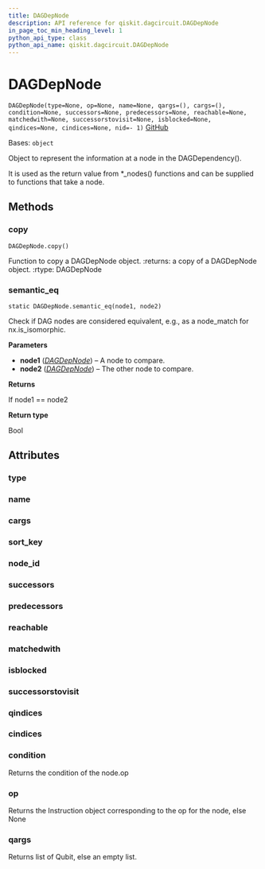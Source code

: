 ```yaml
---
title: DAGDepNode
description: API reference for qiskit.dagcircuit.DAGDepNode
in_page_toc_min_heading_level: 1
python_api_type: class
python_api_name: qiskit.dagcircuit.DAGDepNode
---
```


# DAGDepNode

<span id="qiskit.dagcircuit.DAGDepNode" />

`DAGDepNode(type=None, op=None, name=None, qargs=(), cargs=(), condition=None, successors=None, predecessors=None, reachable=None, matchedwith=None, successorstovisit=None, isblocked=None, qindices=None, cindices=None, nid=- 1)` [GitHub](https://github.com/qiskit/qiskit/tree/stable/0.21/qiskit/dagcircuit/dagdepnode.py "view source code")

Bases: `object`

Object to represent the information at a node in the DAGDependency().

It is used as the return value from \*\_nodes() functions and can be supplied to functions that take a node.

## Methods

### copy

<span id="qiskit.dagcircuit.DAGDepNode.copy" />

`DAGDepNode.copy()`

Function to copy a DAGDepNode object. :returns: a copy of a DAGDepNode object. :rtype: DAGDepNode

### semantic\_eq

<span id="qiskit.dagcircuit.DAGDepNode.semantic_eq" />

`static DAGDepNode.semantic_eq(node1, node2)`

Check if DAG nodes are considered equivalent, e.g., as a node\_match for nx.is\_isomorphic.

**Parameters**

*   **node1** ([*DAGDepNode*](qiskit.dagcircuit.DAGDepNode "qiskit.dagcircuit.DAGDepNode")) – A node to compare.
*   **node2** ([*DAGDepNode*](qiskit.dagcircuit.DAGDepNode "qiskit.dagcircuit.DAGDepNode")) – The other node to compare.

**Returns**

If node1 == node2

**Return type**

Bool

## Attributes

<span id="qiskit.dagcircuit.DAGDepNode.type" />

### type

<span id="qiskit.dagcircuit.DAGDepNode.name" />

### name

<span id="qiskit.dagcircuit.DAGDepNode.cargs" />

### cargs

<span id="qiskit.dagcircuit.DAGDepNode.sort_key" />

### sort\_key

<span id="qiskit.dagcircuit.DAGDepNode.node_id" />

### node\_id

<span id="qiskit.dagcircuit.DAGDepNode.successors" />

### successors

<span id="qiskit.dagcircuit.DAGDepNode.predecessors" />

### predecessors

<span id="qiskit.dagcircuit.DAGDepNode.reachable" />

### reachable

<span id="qiskit.dagcircuit.DAGDepNode.matchedwith" />

### matchedwith

<span id="qiskit.dagcircuit.DAGDepNode.isblocked" />

### isblocked

<span id="qiskit.dagcircuit.DAGDepNode.successorstovisit" />

### successorstovisit

<span id="qiskit.dagcircuit.DAGDepNode.qindices" />

### qindices

<span id="qiskit.dagcircuit.DAGDepNode.cindices" />

### cindices

<span id="qiskit.dagcircuit.DAGDepNode.condition" />

### condition

Returns the condition of the node.op

<span id="qiskit.dagcircuit.DAGDepNode.op" />

### op

Returns the Instruction object corresponding to the op for the node, else None

<span id="qiskit.dagcircuit.DAGDepNode.qargs" />

### qargs

Returns list of Qubit, else an empty list.

